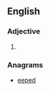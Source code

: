 ==English==

===Adjective===
{{head|en|adjective}}

# {{obsolete spelling of|deep}}

===Anagrams===
* [[eeped#English|eeped]]